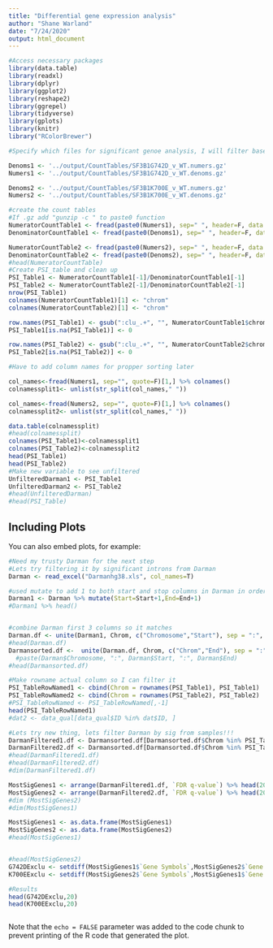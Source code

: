```yaml
---
title: "Differential gene expression analysis"
author: "Shane Warland"
date: "7/24/2020"
output: html_document
---
```


```r
#Access necessary packages
library(data.table)
library(readxl)
library(dplyr)
library(ggplot2)
library(reshape2)
library(ggrepel)
library(tidyverse)
library(gplots)
library(knitr)
library("RColorBrewer")

```



```r
#Specify which files for significant genoe analysis, I will filter based on Darman and then compare (K700E v WT in MDS and G742D v WT in CLL)

Denoms1 <- '../output/CountTables/SF3B1G742D_v_WT.numers.gz'
Numers1 <- '../output/CountTables/SF3B1G742D_v_WT.denoms.gz'

Denoms2 <- '../output/CountTables/SF3B1K700E_v_WT.numers.gz'
Numers2 <- '../output/CountTables/SF3B1K700E_v_WT.denoms.gz'

#create the count tables
#If .gz add "gunzip -c " to paste0 function
NumeratorCountTable1 <- fread(paste0(Numers1), sep=" ", header=F, data.table=F)
DenominatorCountTable1 <- fread(paste0(Denoms1), sep=" ", header=F, data.table=F)

NumeratorCountTable2 <- fread(paste0(Numers2), sep=" ", header=F, data.table=F)
DenominatorCountTable2 <- fread(paste0(Denoms2), sep=" ", header=F, data.table=F)
#head(NumeratorCountTable)
#Create PSI_table and clean up
PSI_Table1 <- NumeratorCountTable1[-1]/DenominatorCountTable1[-1]
PSI_Table2 <- NumeratorCountTable2[-1]/DenominatorCountTable2[-1]
nrow(PSI_Table1)
colnames(NumeratorCountTable1)[1] <- "chrom"
colnames(NumeratorCountTable2)[1] <- "chrom"

row.names(PSI_Table1) <- gsub(":clu_.+", "", NumeratorCountTable1$chrom)
PSI_Table1[is.na(PSI_Table1)] <- 0

row.names(PSI_Table2) <- gsub(":clu_.+", "", NumeratorCountTable2$chrom)
PSI_Table2[is.na(PSI_Table2)] <- 0

#Have to add column names for propper sorting later

col_names<-fread(Numers1, sep="", quote=F)[1,] %>% colnames()
colnamessplit1<- unlist(str_split(col_names," "))

col_names<-fread(Numers2, sep="", quote=F)[1,] %>% colnames()
colnamessplit2<- unlist(str_split(col_names," "))

data.table(colnamessplit)
#head(colnamessplit)
colnames(PSI_Table1)<-colnamessplit1
colnames(PSI_Table2)<-colnamessplit2
head(PSI_Table1)
head(PSI_Table2)
#Make new variable to see unfiltered
UnfilteredDarman1 <- PSI_Table1
UnfilteredDarman2 <- PSI_Table2
#head(UnfilteredDarman)
#head(PSI_Table)

```

## Including Plots

You can also embed plots, for example:

```r
#Need my trusty Darman for the next step
#Lets try filtering it by significant introns from Darman
Darman <- read_excel("Darmanhg38.xls", col_names=T)

#used mutate to add 1 to both start and stop columns in Darman in order to clean up mapping 
Darman1 <- Darman %>% mutate(Start=Start+1,End=End+1) 
#Darman1 %>% head()


#combine Darman first 3 columns so it matches
Darman.df <- unite(Darman1, Chrom, c("Chromosome","Start"), sep = ":", remove = TRUE, na.rm = FALSE)
#head(Darman.df)
Darmansorted.df <-  unite(Darman.df, Chrom, c("Chrom","End"), sep = ":", remove = TRUE, na.rm = FALSE)
  #paste(Darman$Chromosome, ":", Darman$Start, ":", Darman$End)
#head(Darmansorted.df)

#Make rowname actual column so I can filter it
PSI_TableRowNamed1 <- cbind(Chrom = rownames(PSI_Table1), PSI_Table1)
PSI_TableRowNamed2 <- cbind(Chrom = rownames(PSI_Table2), PSI_Table2)
#PSI_TableRowNamed <- PSI_TableRowNamed[,-1]
head(PSI_TableRowNamed1)
#dat2 <- data_qual[data_qual$ID %in% dat$ID, ]

#Lets try new thing, lets filter Darman by sig from samples!!!
DarmanFiltered1.df <- Darmansorted.df[Darmansorted.df$Chrom %in% PSI_TableRowNamed1$Chrom,]
DarmanFiltered2.df <- Darmansorted.df[Darmansorted.df$Chrom %in% PSI_TableRowNamed2$Chrom,]
#head(DarmanFiltered1.df)
#head(DarmanFiltered2.df)
#dim(DarmanFiltered1.df)

MostSigGenes1 <- arrange(DarmanFiltered1.df, `FDR q-value`) %>% head(200)
MostSigGenes2 <- arrange(DarmanFiltered2.df, `FDR q-value`) %>% head(200)
#dim (MostSigGenes2)
#dim(MostSigGenes1)

MostSigGenes1 <- as.data.frame(MostSigGenes1)
MostSigGenes2 <- as.data.frame(MostSigGenes2)
#head(MostSigGenes1)


#head(MostSigGenes2)
G742DExclu <- setdiff(MostSigGenes1$`Gene Symbols`,MostSigGenes2$`Gene Symbols`)
K700EExclu <- setdiff(MostSigGenes2$`Gene Symbols`,MostSigGenes1$`Gene Symbols`)

#Results
head(G742DExclu,20)
head(K700EExclu,20)

```




```r



```

Note that the `echo = FALSE` parameter was added to the code chunk to prevent printing of the R code that generated the plot.
